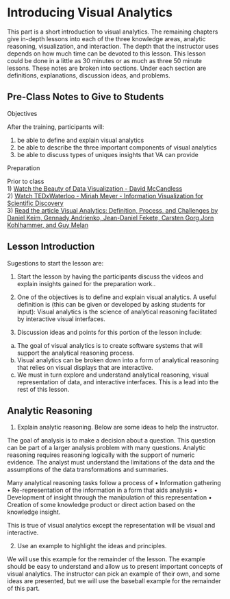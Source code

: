 # Introducing Visual Analytics {#Chpt1}

This part is a short introduction to visual analytics. The remaining chapters give in-depth lessons into each of the three knowledge areas, analytic reasoning, visualization, and interaction. The depth that the instructor uses depends on how much time can be devoted to this lesson.  This lesson could be done in a little as 30 minutes or as much as three 50 minute lessons.  These notes are broken into sections.  Under each section are definitions, explanations, discussion ideas, and problems.


## Pre-Class Notes to Give to Students

Objectives  

After the training, participants will:
 
1. be able to define and explain visual analytics
2. be able to describe the three important components of visual analytics
3. be able to discuss types of uniques insights that VA can provide
  
Preparation

Prior to class  
1) [Watch the Beauty of Data Visualization - David McCandless](https://www.youtube.com/watch?v=5Zg-C8AAIGg)  
2) [Watch TEDxWaterloo - Miriah Meyer - Information Visualization for Scientific Discovery](https://www.youtube.com/watch?v=Sua0xDCf8MA&feature=youtu.be)   
3) [Read the article Visual Analytics: Definition, Process, and Challenges by Daniel Keim, Gennady Andrienko, Jean-Daniel Fekete, Carsten Gorg,Jorn Kohlhammer, and Guy Melan](https://hal-lirmm.ccsd.cnrs.fr/lirmm-00272779/document) 

## Lesson Introduction

Sugestions to start the lesson are:

1.  Start the lesson by having the participants discuss the videos and explain insights gained for the preparation work..

2.  One of the objectives is to define and explain visual analytics.  A useful definition is (this can be given or developed by asking students for input): Visual analytics is the science of analytical reasoning facilitated by interactive visual interfaces.  

3) Discussion ideas and points for this portion of the lesson include:    
a) The goal of visual analytics is to create software systems that will support the analytical reasoning process.    
b) Visual analytics can be broken down into a form of analytical reasoning that relies on visual displays that are interactive.    
c) We must in turn explore and understand analytical reasoning, visual representation of data, and interactive interfaces.  This is a lead into the rest of this lesson.


## Analytic Reasoning  

1. Explain analytic reasoning.  Below are some ideas to help the instructor.

The goal of analysis is to make a decision about a question.  This question can be part of a larger analysis problem with many questions.  Analytic reasoning requires reasoning logically with the support of numeric evidence.  The analyst must understand the limitations of the data and the assumptions of the data transformations and summaries.

Many analytical reasoning tasks follow a process of
• Information gathering
• Re-representation of the information in a form that aids analysis
• Development of insight through the manipulation of this representation
• Creation of some knowledge product or direct action based on the knowledge
insight.

This is true of visual analytics except the representation will be visual and interactive.

2. Use an example to highlight the ideas and principles.  

We will use this example for the remainder of the lesson.  The example should be easy to understand and allow us to present important concepts of visual analytics.  The instructor can pick an example of their own, and some ideas are presented, but we will use the baseball example for the remainder of this part.   


